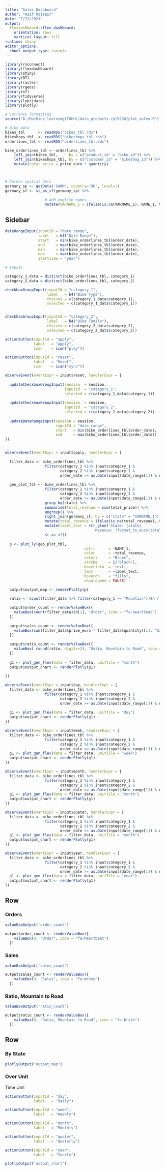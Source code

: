```yaml
---
title: "Sales Dashboard"
author: "Asif hossain"
date: "7/22/2021"
output: 
  flexdashboard::flex_dashboard:
    orientation: rows
    vertical_layout: fill
runtime: shiny
editor_options: 
  chunk_output_type: console
---
```


```r

library(rsconnect)
library(flexdashboard)
library(shiny)
library(DT)
library(raster)
library(rgeos)
library(sf)
library(tidyverse)
library(lubridate)
library(plotly)

# Currency formatting
source("D:/Machine_learning(TUHH)/data_products-cpl5238/plot_sales.R")
```

```r
# Bike data
bikes_tbl      <- readRDS("bikes_tbl.rds")
bikeshops_tbl  <- readRDS("bikeshops_tbl.rds")
orderlines_tbl <- readRDS("orderlines_tbl.rds")

bike_orderlines_tbl <- orderlines_tbl %>%
    left_join(bikes_tbl,     by = c("product_id" = "bike_id")) %>%
    left_join(bikeshops_tbl, by = c("customer_id" = "bikeshop_id")) %>%
    mutate(total_price = price_euro * quantity)



# German spatial data
germany_sp <- getData('GADM', country='DE', level=1) 
germany_sf <- st_as_sf(germany_sp) %>% 
  
                  # Add english names
                  mutate(VARNAME_1 = ifelse(is.na(VARNAME_1), NAME_1, VARNAME_1)) 
```



Sidebar {.sidebar}
------------------------

```r
dateRangeInput(inputId = "date_range", 
               label   = h4("Date Range"), 
               start   = min(bike_orderlines_tbl$order_date), 
               end     = max(bike_orderlines_tbl$order_date),          
               min     = min(bike_orderlines_tbl$order_date), 
               max     = max(bike_orderlines_tbl$order_date), 
               startview = "year")

```


```r
# Inputs

category_1_data = distinct(bike_orderlines_tbl, category_1)
category_2_data = distinct(bike_orderlines_tbl, category_2)

checkboxGroupInput(inputId = "category_1", 
                   label   = h4("Bike Type"), 
                   choices = c(category_1_data$category_1), 
                   selected = c(category_1_data$category_1))


checkboxGroupInput(inputId = "category_2", 
                   label   = h4("Bike Family"), 
                   choices = c(category_2_data$category_2), 
                   selected = c(category_2_data$category_2))

actionButton(inputId = "apply", 
             label   = "Apply", 
             icon    = icon("play"))

actionButton(inputId = "reset", 
             label   = "Reset", 
             icon    = icon("sync"))


```


```r
observeEvent(eventExpr = input$reset, handlerExpr = {
  
  updateCheckboxGroupInput(session  = session, 
                           inputId  = "category_1", 
                           selected = c(category_1_data$category_1))
  
  updateCheckboxGroupInput(session  = session, 
                           inputId  = "category_2", 
                           selected = c(category_2_data$category_2))
  
  updateDateRangeInput(session = session, 
                       inputId = "date_range", 
                       start   = min(bike_orderlines_tbl$order_date), 
                       end     = max(bike_orderlines_tbl$order_date))
})


observeEvent(eventExpr = input$apply, handlerExpr = {
  
  filter_data <- bike_orderlines_tbl %>% 
                  filter(category_1 %in% input$category_1 & 
                         category_2 %in% input$category_2 & 
                         order_date >= as.Date(input$date_range[1]) & order_date <= as.Date(input$date_range[2]))
  
  geo_plot_tbl <- bike_orderlines_tbl %>% 
                  filter(category_1 %in% input$category_1 & 
                         category_2 %in% input$category_2 & 
                         order_date >= as.Date(input$date_range[1]) & order_date <= as.Date(input$date_range[2])) %>%
                  group_by(state) %>%
                  summarise(total_revenue = sum(total_price)) %>%
                  ungroup() %>%
                  right_join(germany_sf, by = c("state" = "VARNAME_1")) %>% 
                  mutate(total_revenue = ifelse(is.na(total_revenue), 0, total_revenue)) %>% 
                  mutate(label_text = str_glue("State: {state}
                                         Revenue: {format_to_euro(total_revenue)}")) %>% 
                  st_as_sf()
  
  p <- plot_ly(geo_plot_tbl, 
                                    split      = ~NAME_1, 
                                    color      = ~total_revenue,
                                    colors     = "Blues",
                                    stroke     = I("black"),
                                    hoverinfo  = 'text', 
                                    text       = ~label_text, 
                                    hoveron    = "fills", 
                                    showlegend = FALSE)

  output$output_map <- renderPlotly(p) 
  
  ratio <- count(filter_data %>% filter(category_1 == "Mountain"))$n / count(filter_data %>% filter(category_1 == "Road"))$n

  output$order_count <- renderValueBox({
    valueBox(count(filter_data)$n[1], "Order", icon = "fa-heartbeat")
  })
  
  output$sales_count <- renderValueBox({
    valueBox(sum(filter_data$price_euro * filter_data$quantity)[1], "Sales", icon = "fa-money")
  })
  
  output$ratio_count <- renderValueBox({
    valueBox( round(ratio, digits=2), "Ratio, Mountain to Road", icon = "fa-brain")
  })
  
  g1 <- plot_gen_flex(data = filter_data, unitTile = "month")
  output$output_chart <- renderPlotly(g1) 
  
})

observeEvent(eventExpr = input$day, handlerExpr = {
  filter_data <- bike_orderlines_tbl %>% 
                  filter(category_1 %in% input$category_1 & 
                         category_2 %in% input$category_2 & 
                         order_date >= as.Date(input$date_range[1]) & order_date <= as.Date(input$date_range[2]))
  
  g1 <- plot_gen_flex(data = filter_data, unitTile = "day")
  output$output_chart <- renderPlotly(g1) 
})

observeEvent(eventExpr = input$week, handlerExpr = {
  filter_data <- bike_orderlines_tbl %>% 
                  filter(category_1 %in% input$category_1 & 
                         category_2 %in% input$category_2 & 
                         order_date >= as.Date(input$date_range[1]) & order_date <= as.Date(input$date_range[2]))
  g1 <- plot_gen_flex(data = filter_data, unitTile = "week")
  output$output_chart <- renderPlotly(g1) 
})

observeEvent(eventExpr = input$month, handlerExpr = {
  filter_data <- bike_orderlines_tbl %>% 
                  filter(category_1 %in% input$category_1 & 
                         category_2 %in% input$category_2 & 
                         order_date >= as.Date(input$date_range[1]) & order_date <= as.Date(input$date_range[2]))
  g1 <- plot_gen_flex(data = filter_data, unitTile = "month")
  output$output_chart <- renderPlotly(g1) 
})

observeEvent(eventExpr = input$quater, handlerExpr = {
  filter_data <- bike_orderlines_tbl %>% 
                  filter(category_1 %in% input$category_1 & 
                         category_2 %in% input$category_2 & 
                         order_date >= as.Date(input$date_range[1]) & order_date <= as.Date(input$date_range[2]))
  g1 <- plot_gen_flex(data = filter_data, unitTile = "month")
  output$output_chart <- renderPlotly(g1) 
})

observeEvent(eventExpr = input$year, handlerExpr = {
  filter_data <- bike_orderlines_tbl %>% 
                  filter(category_1 %in% input$category_1 & 
                         category_2 %in% input$category_2 & 
                         order_date >= as.Date(input$date_range[1]) & order_date <= as.Date(input$date_range[2]))
  g1 <- plot_gen_flex(data = filter_data, unitTile = "year")
  output$output_chart <- renderPlotly(g1) 
})

```



Row {data-height=150}
-------------------------------------

### Orders

```r
valueBoxOutput('order_count')

output$order_count <- renderValueBox({
    valueBox(0, "Order", icon = "fa-heartbeat")
  })

```



### Sales

```r
valueBoxOutput('sales_count')

output$sales_count <- renderValueBox({
    valueBox(0, "Sales", icon = "fa-money")
  })

```   
    
### Ratio, Mountain to Road

```r
valueBoxOutput('ratio_count')

output$ratio_count <- renderValueBox({
    valueBox(0, "Ratio, Mountain to Road", icon = "fa-brain")
  })

```

Row {data-height=700}
-------------------------------------
   
### By State

```r
plotlyOutput("output_map")

```   
    
### Over Unit
Time Unit

```r
actionButton(inputId = "day", 
             label   = "Daily")

actionButton(inputId = "week", 
             label   = "Weekly")

actionButton(inputId = "month", 
             label   = "Monthly")

actionButton(inputId = "quater", 
             label   = "Quaterly")

actionButton(inputId = "year", 
             label   = "Yearly")

```

```r
plotlyOutput("output_chart")

```
